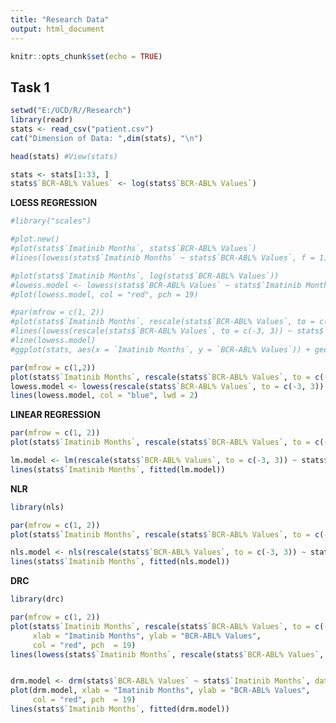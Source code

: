 ---
title: "Research Data"
output: html_document
---

```{r setup, include=FALSE}
knitr::opts_chunk$set(echo = TRUE)
```

## **Task 1**

```{r}
setwd("E:/UCD/R//Research")
library(readr)
stats <- read_csv("patient.csv")
cat("Dimension of Data: ",dim(stats), "\n")

head(stats) #View(stats)

stats <- stats[1:33, ]
stats$`BCR-ABL% Values` <- log(stats$`BCR-ABL% Values`)
```

**LOESS REGRESSION**

```{r}
#library("scales")

#plot.new()
#plot(stats$`Imatinib Months`, stats$`BCR-ABL% Values`) 
#lines(lowess(stats$`Imatinib Months` ~ stats$`BCR-ABL% Values`, f = 1))

#plot(stats$`Imatinib Months`, log(stats$`BCR-ABL% Values`))
#lowess.model <- lowess(stats$`BCR-ABL% Values` ~ stats$`Imatinib Months`)
#plot(lowess.model, col = "red", pch = 19)

#par(mfrow = c(1, 2))
#plot(stats$`Imatinib Months`, rescale(stats$`BCR-ABL% Values`, to = c(-3, 3)), col = "red", pch  = 19) 
#lines(lowess(rescale(stats$`BCR-ABL% Values`, to = c(-3, 3)) ~ stats$`Imatinib Months`, f = 1.5), col = "blue", lwd = 2)
#line(lowess.model)
#ggplot(stats, aes(x = `Imatinib Months`, y = `BCR-ABL% Values`)) + geom_point() + geom_smooth(method = "loess")

par(mfrow = c(1,2))
plot(stats$`Imatinib Months`, rescale(stats$`BCR-ABL% Values`, to = c(-3, 3)), col = "red", pch  = 19) 
lowess.model <- lowess(rescale(stats$`BCR-ABL% Values`, to = c(-3, 3)) ~ stats$`Imatinib Months`, f = 0.5)
lines(lowess.model, col = "blue", lwd = 2)
```


**LINEAR REGRESSION**

```{r}

par(mfrow = c(1, 2))
plot(stats$`Imatinib Months`, rescale(stats$`BCR-ABL% Values`, to = c(-3, 3)), col = "red", pch  = 19) 

lm.model <- lm(rescale(stats$`BCR-ABL% Values`, to = c(-3, 3)) ~ stats$`Imatinib Months`)
lines(stats$`Imatinib Months`, fitted(lm.model))
```


**NLR**

```{r}
library(nls)

par(mfrow = c(1, 2))
plot(stats$`Imatinib Months`, rescale(stats$`BCR-ABL% Values`, to = c(-3, 3)), col = "red", pch  = 19) 

nls.model <- nls(rescale(stats$`BCR-ABL% Values`, to = c(-3, 3)) ~ stats$`Imatinib Months`)
lines(stats$`Imatinib Months`, fitted(nls.model))
```


**DRC**

```{r}
library(drc)

par(mfrow = c(1, 2))
plot(stats$`Imatinib Months`, rescale(stats$`BCR-ABL% Values`, to = c(-3, 3)), 
     xlab = "Imatinib Months", ylab = "BCR-ABL% Values", 
     col = "red", pch  = 19)
lines(lowess(stats$`Imatinib Months`, rescale(stats$`BCR-ABL% Values`, to = c(-3, 3)), f=1))


drm.model <- drm(stats$`BCR-ABL% Values` ~ stats$`Imatinib Months`, data = stats, fct = LL.5())
plot(drm.model, xlab = "Imatinib Months", ylab = "BCR-ABL% Values",
     col = "red", pch  = 19)
lines(stats$`Imatinib Months`, fitted(drm.model))
```
